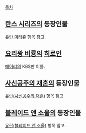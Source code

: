 [[목차]]
== [[란스 시리즈]]의 등장인물 ==
[[유란 미라쥬]] 항목 참고.

== [[요리왕 비룡]]의 [[히로인]] ==
[[메이리]]의 KBS판 이름. 

== [[사신공주의 재혼]]의 등장인물 ==
[[유란(사신공주의 재혼)]] 항목 참고.

== [[블레이드 앤 소울]]의 등장인물 ==
[[유란(블레이드 앤 소울)]] 항목 참고.
